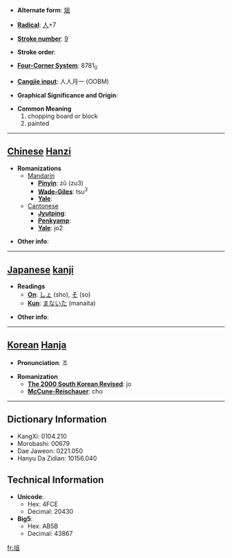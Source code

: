 * '''Alternate form''': [[爼]]

* '''[[Wiktionary:Chinese radical index| Radical]]''': [[Wiktionary:Chinese radical index 人|人]]+7

* '''[[Wiktionary:Chinese total strokes index|Stroke number]]''': [[Wiktionary:Chinese total strokes index 9|9]]

* '''Stroke order''': 

* '''[[Wiktionary:Chinese four corner index|Four-Corner System]]''': 8781<sub>0</sub>

* '''[[Wiktionary:Chinese Cangjie index|Cangjie input]]''': 人人月一 (OOBM)

* '''Graphical Significance and Origin''': 

* '''Common Meaning'''
*#chopping board or block
*# painted


----

== [[Chinese]] [[Hanzi]] ==

* '''Romanizations'''
** [[Mandarin]]
*** '''[[Pinyin]]''': zǔ (zu3)
*** '''[[Wade-Giles]]''': tsu<sup>3</sup>
*** '''[[Yale]]''': 
**[[Cantonese]]
***'''[[Jyutping]]''':
***'''[[Penkyamp]]''': 
***'''[[Yale]]''': jo2

* '''Other info''': 

----

== [[Japanese]] [[kanji]] ==

* '''Readings'''
** '''[[On]]''': [[しょ]] (sho), [[そ]] (so)
** '''[[Kun]]''': [[まないた]] (manaita)

* '''Other info''':  

----

== [[Korean]] [[Hanja]] ==

* '''Pronunciation''': 조

* '''Romanization'''
** '''[[The 2000 South Korean Revised Romanization|The 2000 South Korean Revised]]''': jo
** '''[[McCune-Reischauer]]''': cho

----

== Dictionary Information ==

* KangXi: 0104.210
* Morobashi: 00679
* Dae Jaweon: 0221.050
* Hanyu Da Zidian: 10156.040

== Technical Information ==

* '''Unicode''':
** Hex: 4FCE
** Decimal: 20430
* '''Big5''':
** Hex: AB5B
** Decimal: 43867

[[fr:俎]]